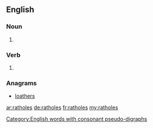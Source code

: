 ==English==

===Noun===
{{head|en|plural}}

# {{plural of|rathole|lang=en|nocat=1}}

===Verb===
{{head|en}}

# {{en-third-person singular of|rathole}}

===Anagrams===
* [[loathers#English|loathers]]

[[Category:English words with consonant pseudo-digraphs]]

[[ar:ratholes]]
[[de:ratholes]]
[[fr:ratholes]]
[[my:ratholes]]